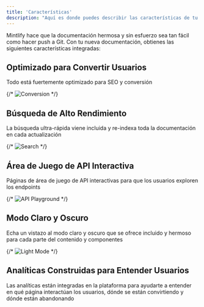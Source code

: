 ```yaml
---
title: 'Características'
description: "Aquí es donde puedes describir las características de tu producto"
---
```


Mintlify hace que la documentación hermosa y sin esfuerzo sea tan fácil como hacer push a Git. Con tu nueva documentación, obtienes las siguientes características integradas:

## Optimizado para Convertir Usuarios

Todo está fuertemente optimizado para SEO y conversión

{/* ![Conversion](/images/conversion.png) */}

## Búsqueda de Alto Rendimiento

La búsqueda ultra-rápida viene incluida y re-indexa toda la documentación en cada actualización

{/* ![Search](/images/search.png) */}

## Área de Juego de API Interactiva

Páginas de área de juego de API interactivas para que los usuarios exploren los endpoints

{/* ![API Playground](/images/playground.png) */}

## Modo Claro y Oscuro

Echa un vistazo al modo claro y oscuro que se ofrece incluido y hermoso para cada parte del contenido y componentes

{/* ![Light Mode](/images/light.png) */}

## Analíticas Construidas para Entender Usuarios

Las analíticas están integradas en la plataforma para ayudarte a entender en qué página interactúan los usuarios, dónde se están convirtiendo y dónde están abandonando
